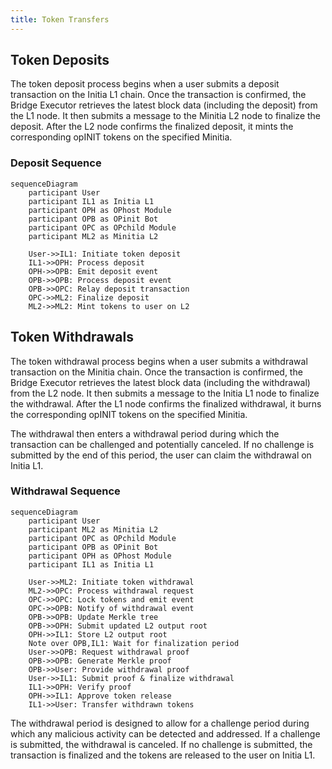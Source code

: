 ```yaml
---
title: Token Transfers
---
```


## Token Deposits

The token deposit process begins when a user submits a deposit transaction on the Initia L1 chain. Once the transaction is confirmed, the Bridge Executor retrieves the latest block data (including the deposit) from the L1 node. It then submits a message to the Minitia L2 node to finalize the deposit. After the L2 node confirms the finalized deposit, it mints the corresponding opINIT tokens on the specified Minitia.

### Deposit Sequence
```mermaid
sequenceDiagram
    participant User
    participant IL1 as Initia L1
    participant OPH as OPhost Module
    participant OPB as OPinit Bot
    participant OPC as OPchild Module
    participant ML2 as Minitia L2

    User->>IL1: Initiate token deposit
    IL1->>OPH: Process deposit
    OPH->>OPB: Emit deposit event
    OPB->>OPB: Process deposit event
    OPB->>OPC: Relay deposit transaction
    OPC->>ML2: Finalize deposit
    ML2->>ML2: Mint tokens to user on L2
```

## Token Withdrawals

The token withdrawal process begins when a user submits a withdrawal transaction on the Minitia chain. Once the transaction is confirmed, the Bridge Executor retrieves the latest block data (including the withdrawal) from the L2 node. It then submits a message to the Initia L1 node to finalize the withdrawal. After the L1 node confirms the finalized withdrawal, it burns the corresponding opINIT tokens on the specified Minitia.

The withdrawal then enters a withdrawal period during which the transaction can be challenged and potentially canceled. If no challenge is submitted by the end of this period, the user can claim the withdrawal on Initia L1.

### Withdrawal Sequence
```mermaid
sequenceDiagram
    participant User
    participant ML2 as Minitia L2
    participant OPC as OPchild Module
    participant OPB as OPinit Bot
    participant OPH as OPhost Module
    participant IL1 as Initia L1

    User->>ML2: Initiate token withdrawal
    ML2->>OPC: Process withdrawal request
    OPC->>OPC: Lock tokens and emit event
    OPC->>OPB: Notify of withdrawal event
    OPB->>OPB: Update Merkle tree
    OPB->>OPH: Submit updated L2 output root
    OPH->>IL1: Store L2 output root
    Note over OPB,IL1: Wait for finalization period
    User->>OPB: Request withdrawal proof
    OPB->>OPB: Generate Merkle proof
    OPB->>User: Provide withdrawal proof
    User->>IL1: Submit proof & finalize withdrawal
    IL1->>OPH: Verify proof
    OPH->>IL1: Approve token release
    IL1->>User: Transfer withdrawn tokens
```

The withdrawal period is designed to allow for a challenge period during which any malicious activity can be detected and addressed. If a challenge is submitted, the withdrawal is canceled. If no challenge is submitted, the transaction is finalized and the tokens are released to the user on Initia L1.